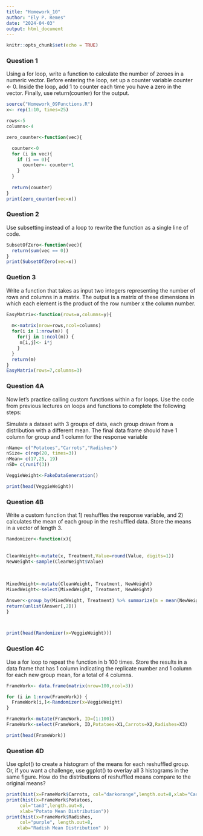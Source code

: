 ```yaml
---
title: "Homework_10"
author: "Ely P. Remes"
date: "2024-04-03"
output: html_document
---
```


```r
knitr::opts_chunk$set(echo = TRUE)
```

### Question 1


Using a for loop, write a function to calculate the number of zeroes in a numeric vector. Before entering the loop, set up a counter variable counter <- 0. Inside the loop, add 1 to counter each time you have a zero in the vector. Finally, use return(counter) for the output.

```r
source("Homework_09Functions.R")
x<- rep(1:10, times=25)

rows<-5
columns<-4

zero_counter<-function(vec){

  counter<-0
  for (i in vec){
    if (i == 0){
      counter<- counter+1
    }
  }
  
  return(counter)
}
print(zero_counter(vec=x))
```

### Question 2


Use subsetting instead of a loop to rewrite the function as a single line of code.
```r
SubsetOfZero<-function(vec){
  return(sum(vec == 0))
}
print(SubsetOfZero(vec=x))  
```

### Quetion 3


Write a function that takes as input two integers representing the number of rows and columns in a matrix. The output is a matrix of these dimensions in which each element is the product of the row number x the column number.
```r
EasyMatrix<-function(rows=x,columns=y){
  
  m<-matrix(nrow=rows,ncol=columns)
  for(i in 1:nrow(m)) {
    for(j in 1:ncol(m)) {
     m[i,j]<- i*j
    }
  }
  return(m)
}
EasyMatrix(rows=7,columns=3)
```

### Question 4A


Now let’s practice calling custom functions within a for loops. Use the code from previous lectures on loops and functions to complete the following steps:

Simulate a dataset with 3 groups of data, each group drawn from a distribution with a different mean. The final data frame should have 1 column for group and 1 column for the response variable

```r


nName= c("Potatoes","Carrots","Radishes")
nSize= c(rep(20, times=3))
nMean= c(17,25, 19)
nSD= c(runif(3))

VeggieWeight<-FakeDataGeneration()

print(head(VeggieWeight))

```

### Question 4B


Write a custom function that 1) reshuffles the response variable, and 2) calculates the mean of each group in the reshuffled data. Store the means in a vector of length 3.
```r
Randomizer<-function(x){
  
  
CleanWeight<-mutate(x, Treatment,Value=round(Value, digits=1))
NewWeight<-sample(CleanWeight$Value)
  
  
  
MixedWeight<-mutate(CleanWeight, Treatment, NewWeight)
MixedWeight<-select(MixedWeight, Treatment, NewWeight)

Answer<-group_by(MixedWeight, Treatment) %>% summarize(m = mean(NewWeight))
return(unlist(Answer[,2]))
}



print(head(Randomizer(x=VeggieWeight)))
```

### Question 4C


Use a for loop to repeat the function in b 100 times. Store the results in a data frame that has 1 column indicating the replicate number and 1 column for each new group mean, for a total of 4 columns.
```r
FrameWork<- data.frame(matrix(nrow=100,ncol=3))

for (i in 1:nrow(FrameWork)) {
  FrameWork[i,]<-Randomizer(x=VeggieWeight)
}

FrameWork<-mutate(FrameWork, ID=(1:100))
FrameWork<-select(FrameWork, ID,Potatoes=X1,Carrots=X2,Radishes=X3)

print(head(FrameWork))
```

### Question 4D


Use qplot() to create a histogram of the means for each reshuffled group. Or, if you want a challenge, use ggplot() to overlay all 3 histograms in the same figure. How do the distributions of reshuffled means compare to the original means?

```r

print(hist(x=FrameWork$Carrots, col="darkorange",length.out=8,xlab="Carrot Mean Distribution" ))
print(hist(x=FrameWork$Potatoes,
     col="tan3",length.out=8,
     xlab="Potato Mean Distribution"))
print(hist(x=FrameWork$Radishes,
     col="purple", length.out=8,
    xlab="Radish Mean Distribution" ))

```